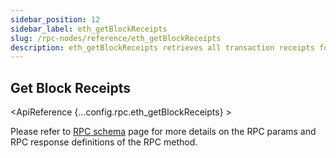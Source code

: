 ```yaml
---
sidebar_position: 12
sidebar_label: eth_getBlockReceipts
slug: /rpc-nodes/reference/eth_getBlockReceipts
description: eth_getBlockReceipts retrieves all transaction receipts for a given block. Useful for verifying transaction outcomes and statuses.
---
```



<head>
    <title>eth_getBlockReceipts RPC Method - Moralis Documentation</title>
</head>

## Get Block Receipts

<ApiReference {...config.rpc.eth_getBlockReceipts} >
<Admonition type="info" title="Note">

Please refer to <a href="/rpc-nodes/reference/evm-rpc-schema">RPC schema</a> page for more details on the RPC params and RPC response definitions of the RPC method. 
</Admonition>
</ApiReference>
